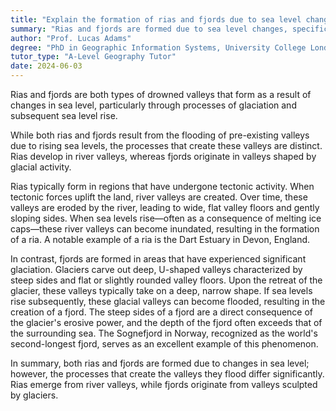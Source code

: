 ```yaml
---
title: "Explain the formation of rias and fjords due to sea level change"
summary: "Rias and fjords are formed due to sea level changes, specifically through the process of glaciation and subsequent sea level rise."
author: "Prof. Lucas Adams"
degree: "PhD in Geographic Information Systems, University College London"
tutor_type: "A-Level Geography Tutor"
date: 2024-06-03
---
```


Rias and fjords are both types of drowned valleys that form as a result of changes in sea level, particularly through processes of glaciation and subsequent sea level rise.

While both rias and fjords result from the flooding of pre-existing valleys due to rising sea levels, the processes that create these valleys are distinct. Rias develop in river valleys, whereas fjords originate in valleys shaped by glacial activity.

Rias typically form in regions that have undergone tectonic activity. When tectonic forces uplift the land, river valleys are created. Over time, these valleys are eroded by the river, leading to wide, flat valley floors and gently sloping sides. When sea levels rise—often as a consequence of melting ice caps—these river valleys can become inundated, resulting in the formation of a ria. A notable example of a ria is the Dart Estuary in Devon, England.

In contrast, fjords are formed in areas that have experienced significant glaciation. Glaciers carve out deep, U-shaped valleys characterized by steep sides and flat or slightly rounded valley floors. Upon the retreat of the glacier, these valleys typically take on a deep, narrow shape. If sea levels rise subsequently, these glacial valleys can become flooded, resulting in the creation of a fjord. The steep sides of a fjord are a direct consequence of the glacier's erosive power, and the depth of the fjord often exceeds that of the surrounding sea. The Sognefjord in Norway, recognized as the world's second-longest fjord, serves as an excellent example of this phenomenon.

In summary, both rias and fjords are formed due to changes in sea level; however, the processes that create the valleys they flood differ significantly. Rias emerge from river valleys, while fjords originate from valleys sculpted by glaciers.
    